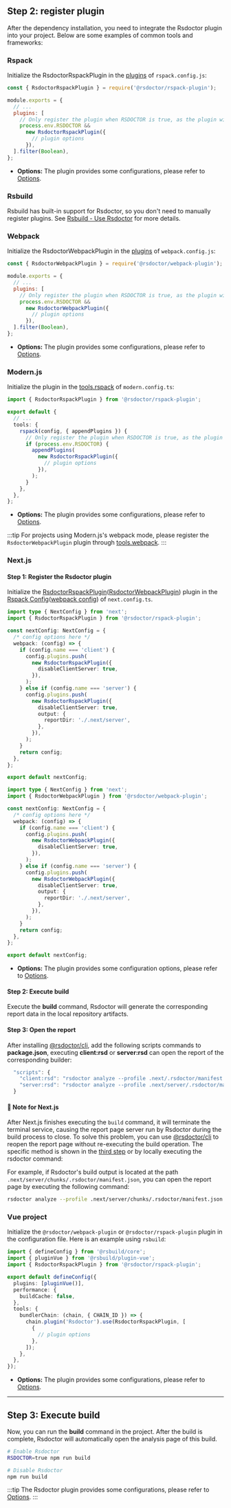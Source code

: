 ## Step 2: register plugin

After the dependency installation, you need to integrate the Rsdoctor plugin into your project. Below are some examples of common tools and frameworks:

### Rspack

Initialize the RsdoctorRspackPlugin in the [plugins](https://www.rspack.rs/config/plugins.html#plugins) of `rspack.config.js`:

```js title="rspack.config.js"
const { RsdoctorRspackPlugin } = require('@rsdoctor/rspack-plugin');

module.exports = {
  // ...
  plugins: [
    // Only register the plugin when RSDOCTOR is true, as the plugin will increase the build time.
    process.env.RSDOCTOR &&
      new RsdoctorRspackPlugin({
        // plugin options
      }),
  ].filter(Boolean),
};
```

- **Options:** The plugin provides some configurations, please refer to [Options](../../config/options/options).

### Rsbuild

Rsbuild has built-in support for Rsdoctor, so you don't need to manually register plugins. See [Rsbuild - Use Rsdoctor](https://rsbuild.rs/guide/debug/rsdoctor) for more details.

### Webpack

Initialize the RsdoctorWebpackPlugin in the [plugins](https://webpack.js.org/configuration/plugins/#plugins) of `webpack.config.js`:

```js title="webpack.config.js"
const { RsdoctorWebpackPlugin } = require('@rsdoctor/webpack-plugin');

module.exports = {
  // ...
  plugins: [
    // Only register the plugin when RSDOCTOR is true, as the plugin will increase the build time.
    process.env.RSDOCTOR &&
      new RsdoctorWebpackPlugin({
        // plugin options
      }),
  ].filter(Boolean),
};
```

- **Options:** The plugin provides some configurations, please refer to [Options](../../config/options/options).

### Modern.js

Initialize the plugin in the [tools.rspack](https://modernjs.dev/configure/app/tools/rspack) of `modern.config.ts`:

```ts title="modern.config.ts"
import { RsdoctorRspackPlugin } from '@rsdoctor/rspack-plugin';

export default {
  // ...
  tools: {
    rspack(config, { appendPlugins }) {
      // Only register the plugin when RSDOCTOR is true, as the plugin will increase the build time.
      if (process.env.RSDOCTOR) {
        appendPlugins(
          new RsdoctorRspackPlugin({
            // plugin options
          }),
        );
      }
    },
  },
};
```

- **Options:** The plugin provides some configurations, please refer to [Options](../../config/options/options).

:::tip
For projects using Modern.js's webpack mode, please register the `RsdoctorWebpackPlugin` plugin through [tools.webpack](https://modernjs.dev/configure/app/tools/webpack).
:::

### Next.js

#### Step 1: Register the Rsdoctor plugin

Initialize the [RsdoctorRspackPlugin](#rspack-projects)([RsdoctorWebpackPlugin](#webpack-projects)) plugin in the [Rspack Config](https://rspack.rs/guide/tech/next)([webpack config](https://nextjs.org/docs/pages/api-reference/config/next-config-js/webpack)) of `next.config.ts`.


<Tabs>

<Tab label="Rspack">

```ts title="next.config.ts"
import type { NextConfig } from 'next';
import { RsdoctorRspackPlugin } from '@rsdoctor/rspack-plugin';

const nextConfig: NextConfig = {
  /* config options here */
  webpack: (config) => {
    if (config.name === 'client') {
      config.plugins.push(
        new RsdoctorRspackPlugin({
          disableClientServer: true,
        }),
      );
    } else if (config.name === 'server') {
      config.plugins.push(
        new RsdoctorRspackPlugin({
          disableClientServer: true,
          output: {
            reportDir: './.next/server',
          },
        }),
      );
    }
    return config;
  },
};

export default nextConfig;
```

</Tab>

<Tab label="webpack">

```ts title="next.config.ts"
import type { NextConfig } from 'next';
import { RsdoctorWebpackPlugin } from '@rsdoctor/webpack-plugin';

const nextConfig: NextConfig = {
  /* config options here */
  webpack: (config) => {
    if (config.name === 'client') {
      config.plugins.push(
        new RsdoctorWebpackPlugin({
          disableClientServer: true,
        }),
      );
    } else if (config.name === 'server') {
      config.plugins.push(
        new RsdoctorWebpackPlugin({
          disableClientServer: true,
          output: {
            reportDir: './.next/server',
          },
        }),
      );
    }
    return config;
  },
};

export default nextConfig;
```

</Tab>
</Tabs>

- **Options:** The plugin provides some configuration options, please refer to [Options](../../config/options/options).

#### Step 2: Execute build

Execute the **build** command, Rsdoctor will generate the corresponding report data in the local repository artifacts.


<PackageManagerTabs command="run build" />

#### Step 3: Open the report

After installing [@rsdoctor/cli](/guide/start/cli), add the following scripts commands to **package.json**, executing **client:rsd** or **server:rsd** can open the report of the corresponding builder:

<PackageManagerTabs command="add @rsdoctor/cli -D" />

```ts
  "scripts": {
    "client:rsd": "rsdoctor analyze --profile .next/.rsdoctor/manifest.json", // Rsdoctor's client report
    "server:rsd": "rsdoctor analyze --profile .next/server/.rsdoctor/manifest.json" // Rsdoctor's server report
  }
```

#### 📢 Note for Next.js

After Next.js finishes executing the `build` command, it will terminate the terminal service, causing the report page server run by Rsdoctor during the build process to close. To solve this problem, you can use [@rsdoctor/cli](/guide/start/cli) to reopen the report page without re-executing the build operation. The specific method is shown in the [third step](#step-3-open-the-report) or by locally executing the rsdoctor command:

For example, if Rsdoctor's build output is located at the path `.next/server/chunks/.rsdoctor/manifest.json`, you can open the report page by executing the following command:

```bash
rsdoctor analyze --profile .next/server/chunks/.rsdoctor/manifest.json

```

### Vue project

Initialize the `@rsdoctor/webpack-plugin` or `@rsdoctor/rspack-plugin` plugin in the configuration file. Here is an example using `rsbuild`:

```ts title="rsbuild.config.ts"
import { defineConfig } from '@rsbuild/core';
import { pluginVue } from '@rsbuild/plugin-vue';
import { RsdoctorRspackPlugin } from '@rsdoctor/rspack-plugin';

export default defineConfig({
  plugins: [pluginVue()],
  performance: {
    buildCache: false,
  },
  tools: {
    bundlerChain: (chain, { CHAIN_ID }) => {
      chain.plugin('Rsdoctor').use(RsdoctorRspackPlugin, [
        {
          // plugin options
        },
      ]);
    },
  },
});
```

- **Options:** The plugin provides some configurations, please refer to [Options](../../config/options/options).

---

## Step 3: Execute build

Now, you can run the **build** command in the project. After the build is complete, Rsdoctor will automatically open the analysis page of this build.

```bash
# Enable Rsdoctor
RSDOCTOR=true npm run build

# Disable Rsdoctor
npm run build
```

:::tip
The Rsdoctor plugin provides some configurations, please refer to [Options](../../config/options/options).
:::
